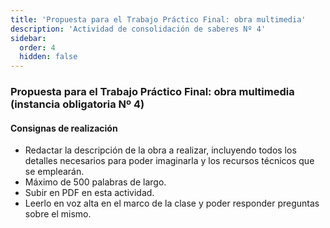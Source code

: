```yaml
---
title: 'Propuesta para el Trabajo Práctico Final: obra multimedia'
description: 'Actividad de consolidación de saberes Nº 4'
sidebar:
  order: 4
  hidden: false
---
```


### Propuesta para el Trabajo Práctico Final: obra multimedia (instancia obligatoria Nº 4)

#### Consignas de realización

- Redactar la descripción de la obra a realizar, incluyendo todos los detalles necesarios para poder imaginarla y los recursos técnicos que se emplearán.
- Máximo de 500 palabras de largo.
- Subir en PDF en esta actividad.
- Leerlo en voz alta en el marco de la clase y poder responder preguntas sobre el mismo.